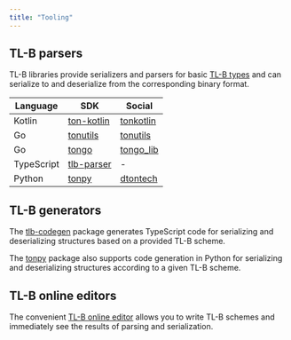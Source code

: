 ```yaml
---
title: "Tooling"
---
```


## TL-B parsers

TL-B libraries provide serializers and parsers for basic [TL-B types](/v3/documentation/data-formats/tlb/types) and can serialize to and deserialize from the corresponding binary format.

| Language   | SDK                                                                     | Social                               |
| ---------- | ----------------------------------------------------------------------- | ------------------------------------ |
| Kotlin     | [ton-kotlin](https://github.com/ton-community/ton-kotlin/tree/main/tlb) | [tonkotlin](https://t.me/tonkotlin)  |
| Go         | [tonutils](https://github.com/xssnick/tonutils-go/tree/master/tlb)      | [tonutils](https://t.me/tonutils)    |
| Go         | [tongo](https://github.com/tonkeeper/tongo/tree/master/tlb)             | [tongo\_lib](https://t.me/tongo_lib) |
| TypeScript | [tlb-parser](https://github.com/ton-community/tlb-parser)               | -                                    |
| Python     | [tonpy](https://github.com/disintar/tonpy)                              | [dtontech](https://t.me/dtontech)    |

## TL-B generators

The [tlb-codegen](https://github.com/ton-community/tlb-codegen) package generates TypeScript code for serializing and deserializing structures based on a provided TL-B scheme.

The [tonpy](https://github.com/disintar/tonpy) package also supports code generation in Python for serializing and deserializing structures according to a given TL-B scheme.

## TL-B online editors

The convenient [TL-B online editor](https://ton-community.github.io/tlb-editor/#/main) allows you to write TL-B schemes and immediately see the results of parsing and serialization.
